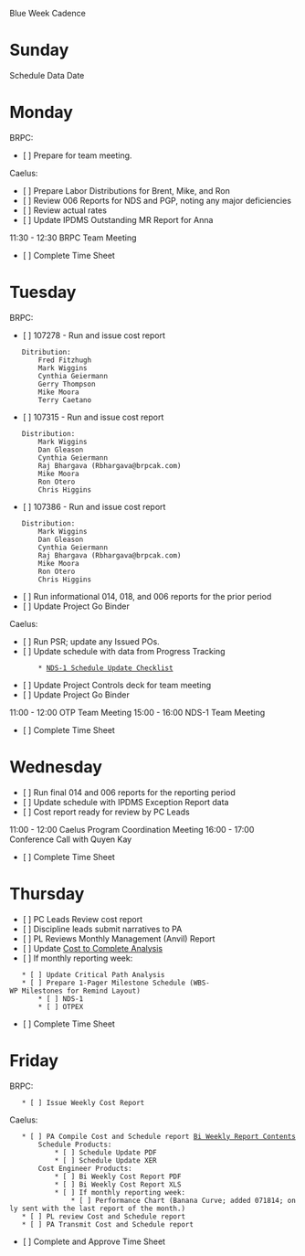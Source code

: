 Blue Week Cadence

= Sunday =
Schedule Data Date

= Monday =
BRPC:
* [ ] Prepare for team meeting.

Caelus:
* [ ] Prepare Labor Distributions for Brent, Mike, and Ron
* [ ] Review 006 Reports for NDS and PGP, noting any major deficiencies
* [ ] Review actual rates
* [ ] Update IPDMS Outstanding MR Report for Anna

11:30 - 12:30 BRPC Team Meeting

* [ ] Complete Time Sheet

= Tuesday =
BRPC:
* [ ] 107278 - Run and issue cost report
	Ditribution:
		Fred Fitzhugh
		Mark Wiggins
		Cynthia Geiermann
		Gerry Thompson
		Mike Moora
		Terry Caetano
* [ ] 107315 - Run and issue cost report 
	Distribution:
		Mark Wiggins
		Dan Gleason
		Cynthia Geiermann
		Raj Bhargava (Rbhargava@brpcak.com)
		Mike Moora
		Ron Otero
		Chris Higgins
* [ ] 107386 - Run and issue cost report 
	Distribution:
		Mark Wiggins
		Dan Gleason
		Cynthia Geiermann
		Raj Bhargava (Rbhargava@brpcak.com)
		Mike Moora
		Ron Otero
		Chris Higgins

* [ ] Run informational 014, 018, and 006 reports for the prior period
* [ ] Update Project Go Binder

Caelus:
* [ ] Run PSR; update any Issued POs.
* [ ] Update schedule with data from Progress Tracking
        * [[NDS-1 Schedule Update Checklist]]
* [ ] Update Project Controls deck for team meeting
* [ ] Update Project Go Binder

11:00 - 12:00 OTP Team Meeting
15:00 - 16:00 NDS-1 Team Meeting

* [ ] Complete Time Sheet

= Wednesday =
* [ ] Run final 014 and 006 reports for the reporting period
* [ ] Update schedule with IPDMS Exception Report data
* [ ] Cost report ready for review by PC Leads

11:00 - 12:00 Caelus Program Coordination Meeting
16:00 - 17:00 Conference Call with Quyen Kay

* [ ] Complete Time Sheet

= Thursday =
* [ ] PC Leads Review cost report
* [ ] Discipline leads submit narratives to PA
* [ ] PL Reviews Monthly Management (Anvil) Report
* [ ] Update [[file:///S:/Caelus/106726/Project Controls/Project Accounting/106726 - NDS-1 & OTPEX - Cost to Complete Analysis - Through WE 032015.xlsx|Cost to Complete Analysis]]
* [ ] If monthly reporting week:
	* [ ] Update Critical Path Analysis
	* [ ] Prepare 1-Pager Milestone Schedule (WBS-WP Milestones for Remind Layout)
		* [ ] NDS-1
		* [ ] OTPEX

* [ ] Complete Time Sheet

= Friday =
BRPC:
	* [ ] Issue Weekly Cost Report

Caelus:
	* [ ] PA Compile Cost and Schedule report [[Bi Weekly Report Contents]]
		Schedule Products:
			* [ ] Schedule Update PDF
			* [ ] Schedule Update XER
		Cost Engineer Products:
			* [ ] Bi Weekly Cost Report PDF
			* [ ] Bi Weekly Cost Report XLS
			* [ ] If monthly reporting week:
				* [ ] Performance Chart (Banana Curve; added 071814; only sent with the last report of the month.)
	* [ ] PL review Cost and Schedule report
	* [ ] PA Transmit Cost and Schedule report

* [ ] Complete and Approve Time Sheet

